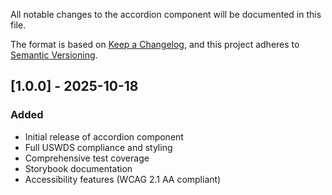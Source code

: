 
<Meta title="Structure/Accordion/Changelog" />

All notable changes to the accordion component will be documented in this file.

The format is based on [Keep a Changelog](https://keepachangelog.com/en/1.0.0/),
and this project adheres to [Semantic Versioning](https://semver.org/spec/v2.0.0.html).

## [1.0.0] - 2025-10-18

### Added

- Initial release of accordion component
- Full USWDS compliance and styling
- Comprehensive test coverage
- Storybook documentation
- Accessibility features (WCAG 2.1 AA compliant)
